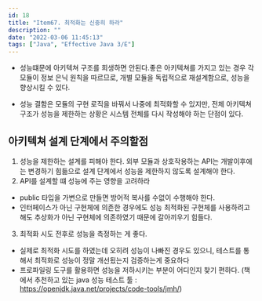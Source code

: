 ```yaml
---
id: 18
title: "Item67. 최적화는 신중히 하라"
description: ""
date: "2022-03-06 11:45:13"
tags: ["Java", "Effective Java 3/E"]
---
```

- 성능떄문에 아키텍쳐 구조를 희생하면 안된다.좋은 아키텍쳐를 가지고 있는 경우 각 모듈이 정보 은닉 원칙을 따르므로, 개별 모듈을 독립적으로 재설계함으로, 성능을 향상시킬 수 있다. 

- 성능 결함은 모듈의 구현 로직을 바꿔서 나중에 최적화할 수 있지만, 전체 아키텍쳐 구조가 성능을 제한하는 상황은 시스템 전체를 다시 작성해야 하는 단점이 있다. 


## 아키텍쳐 설계 단계에서 주의할점 

1. 성능을 제한하는 설계를 피해야 한다. 외부 모듈과 상호작용하는 API는 개발이후에는 변경하기 힘듦으로 설계 단계에서 성능을 제한하지 않도록 설계해야 한다.
2. API를 설계할 떄 성능에 주는 영향을 고려하라

- public 타입을 가변으로 만들면 방어적 복사를 수없이 수행해야 한다. 
- 인터페이스가 아닌 구현체에 의존한 경우에도 성능 최적화된 구현체를 사용하려고 해도 추상화가 아닌 구현체에 의존하였기 때문에 갈아끼우기 힘들다. 

3. 최적화 시도 전후로 성능을 측정하는 게 좋다. 

- 실제로 최적화 시도를 하였는데 오히려 성능이 나빠진 경우도 있으니, 테스트를 통해서 최적화로 성능이 정말 개선됬는지 검증하는게 중요하다 
- 프로파일링 도구를 활용하면 성능을 저하시키는 부분이 어디인지 찾기 편하다. 
(책에서 추천하고 있는 java 성능 테스트 툴 : https://openjdk.java.net/projects/code-tools/jmh/)
